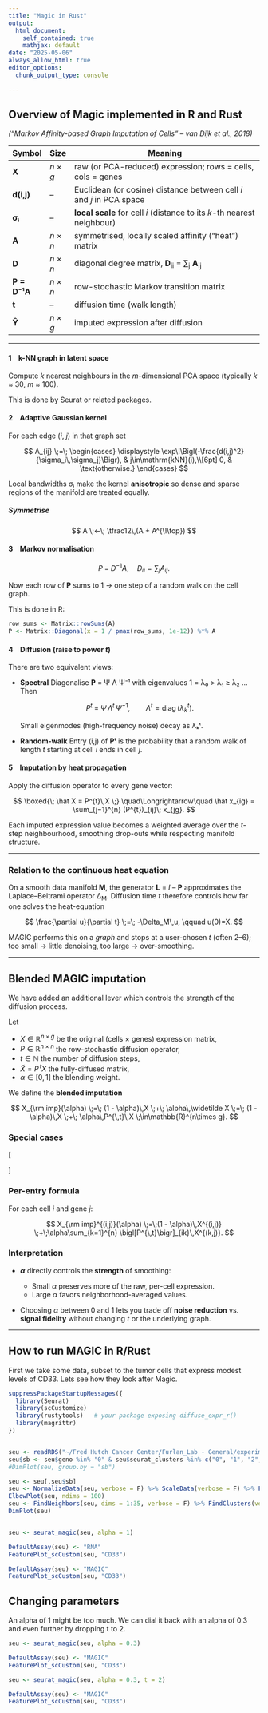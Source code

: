 ```yaml
---
title: "Magic in Rust"
output:
  html_document:
    self_contained: true
    mathjax: default
date: "2025-05-06"
always_allow_html: true
editor_options:
  chunk_output_type: console

---
```

<!-- load MathJax from CDN -->
<script src="https://cdn.jsdelivr.net/npm/mathjax@3/es5/tex-chtml.js"></script>


## Overview of Magic implemented in R and Rust

*(“Markov Affinity-based Graph Imputation of Cells” – van Dijk et al., 2018)*

| Symbol       | Size    | Meaning                                                                       |
| ------------ | ------- | ----------------------------------------------------------------------------- |
| **X**        | *n × g* | raw (or PCA-reduced) expression; rows = cells, cols = genes                   |
| **d(i,j)**   | –       | Euclidean (or cosine) distance between cell *i* and *j* in PCA space          |
| **σᵢ**       | –       | **local scale** for cell *i* (distance to its *k*-th nearest neighbour)       |
| **A**        | *n × n* | symmetrised, locally scaled affinity (“heat”) matrix                          |
| **D**        | *n × n* | diagonal degree matrix, **D**<sub>ii</sub> = ∑<sub>j</sub> **A**<sub>ij</sub> |
| **P = D⁻¹A** | *n × n* | row-stochastic Markov transition matrix                                       |
| **t**        | –       | diffusion time (walk length)                                                  |
| **Ŷ**        | *n × g* | imputed expression after diffusion                                            |

---

#### 1 k-NN graph in latent space

Compute *k* nearest neighbours in the *m*-dimensional PCA space
(typically *k* ≈ 30, *m* ≈ 100).

This is done by Seurat or related packages.

#### 2 Adaptive Gaussian kernel

For each edge (*i*, *j*) in that graph set

$$
A_{ij} \;=\; 
\begin{cases}
  \displaystyle
  \exp\!\Bigl(-\frac{d(i,j)^2}{\sigma_i\,\sigma_j}\Bigr),
    & j\in\mathrm{kNN}(i),\\[6pt]
  0, & \text{otherwise.}
\end{cases}
$$



Local bandwidths σᵢ make the kernel **anisotropic** so dense and sparse
regions of the manifold are treated equally.

##### Symmetrise

$$
A \;←\; \tfrac12\,(A + A^{\!\top})
$$

#### 3 Markov normalisation

$$
P \;=\; D^{-1}A,
\quad
D_{ii} = \sum_{j} A_{ij}.
$$

Now each row of **P** sums to 1 → one step of a random walk on the cell graph.

This is done in R:

```r
row_sums <- Matrix::rowSums(A)
P <- Matrix::Diagonal(x = 1 / pmax(row_sums, 1e-12)) %*% A
```

#### 4 Diffusion (raise to power *t*)

There are two equivalent views:

* **Spectral**
  Diagonalise **P** = Ψ Λ Ψ⁻¹ with eigenvalues 1 = λ₀ > λ₁ ≥ λ₂ …
  Then

  $$
  P^{t} \;=\; \Psi\,\Lambda^{t}\,\Psi^{-1},
  \qquad
  \Lambda^{t} = \operatorname{diag}(\lambda_k^{t}).
  $$

  Small eigenmodes (high-frequency noise) decay as λₖᵗ.

* **Random-walk**
  Entry (i,j) of **Pᵗ** is the probability that a random walk of
  length *t* starting at cell *i* ends in cell *j*.

#### 5 Imputation by heat propagation

Apply the diffusion operator to every gene vector:

$$
\boxed{\;
\hat X = P^{t}\,X
\;}
\quad\Longrightarrow\quad
\hat x_{ig} = \sum_{j=1}^{n} (P^{t})_{ij}\; x_{jg}.
$$

Each imputed expression value becomes a weighted average over the
*t*-step neighbourhood, smoothing drop-outs while respecting manifold
structure.

---

### Relation to the continuous heat equation

On a smooth data manifold **M**, the generator **L** = *I* – **P**
approximates the Laplace–Beltrami operator Δ<sub>M</sub>.
Diffusion time *t* therefore controls how far one solves the
heat-equation

$$
\frac{\partial u}{\partial t} \;=\; -\Delta_M\,u, \qquad u(0)=X.
$$

MAGIC performs this on a *graph* and stops at a user-chosen *t*
(often 2–6); too small → little denoising, too large → over-smoothing.


---

## Blended MAGIC imputation

We have added an additional lever which controls the strength of the diffusion process.

Let

* $X\in\mathbb{R}^{n\times g}$ be the original (cells × genes) expression matrix,
* $P\in\mathbb{R}^{n\times n}$ the row-stochastic diffusion operator,
* $t\in\mathbb{N}$ the number of diffusion steps,
* $\widetilde X = P^{\,t} X$ the fully-diffused matrix,
* $\alpha\in[0,1]$ the blending weight.

We define the **blended imputation**

$$
X_{\rm imp}(\alpha)
\;=\;
(1 - \alpha)\,X
\;+\;
\alpha\,\widetilde X
\;=\;
(1 - \alpha)\,X
\;+\;
\alpha\,P^{\,t}\,X
\;\in\mathbb{R}^{n\times g}.
$$

### Special cases

\[
\begin{aligned}
\alpha = 0:\quad &X_{\rm imp}(0) = X,\\
\alpha = 1:\quad &X_{\rm imp}(1) = P^{t}X,\\
0 < \alpha < 1:\quad &\text{Partial smoothing (convex blend of $X$ and $P^{t}X$).}
\end{aligned}
\]


### Per-entry formula

For each cell $i$ and gene $j$:

$$
X_{\rm imp}^{(i,j)}(\alpha)
\;=\;(1 - \alpha)\,X^{(i,j)}
\;+\;\alpha\sum_{k=1}^{n} \bigl[P^{\,t}\bigr]_{ik}\,X^{(k,j)}.
$$

### Interpretation

* **$\alpha$** directly controls the **strength** of smoothing:

  * Small $\alpha$ preserves more of the raw, per-cell expression.
  * Large $\alpha$ favors neighborhood-averaged values.
* Choosing $\alpha$ between 0 and 1 lets you trade off **noise reduction** vs.
  **signal fidelity** without changing $t$ or the underlying graph.

---



## How to run MAGIC in R/Rust

First we take some data, subset to the tumor cells that express modest levels of CD33.  Lets see how they look after Magic.
```r
suppressPackageStartupMessages({
  library(Seurat)
  library(scCustomize)
  library(rustytools)   # your package exposing diffuse_expr_r()
  library(magrittr)
})


seu <- readRDS("~/Fred Hutch Cancer Center/Furlan_Lab - General/experiments/patient_marrows/annon/AML101/aml101.cds")
seu$sb <- seu$geno %in% "0" & seu$seurat_clusters %in% c("0", "1", "2", "3", "4", "11")
#DimPlot(seu, group.by = "sb")

seu <- seu[,seu$sb]
seu <- NormalizeData(seu, verbose = F) %>% ScaleData(verbose = F) %>% FindVariableFeatures(verbose = F) %>% RunPCA(npcs = 100, verbose = F)
ElbowPlot(seu, ndims = 100)
seu <- FindNeighbors(seu, dims = 1:35, verbose = F) %>% FindClusters(verbose = F) %>% RunUMAP(dims = 1:35, n.epochs = 500, verbose = F)
DimPlot(seu)


seu <- seurat_magic(seu, alpha = 1)

DefaultAssay(seu) <- "RNA"
FeaturePlot_scCustom(seu, "CD33")

DefaultAssay(seu) <- "MAGIC"
FeaturePlot_scCustom(seu, "CD33")

```

## Changing parameters

An alpha of 1 might be too much.  We can dial it back with an alpha of 0.3 and even further by dropping t to 2.
```r

seu <- seurat_magic(seu, alpha = 0.3)

DefaultAssay(seu) <- "MAGIC"
FeaturePlot_scCustom(seu, "CD33")

seu <- seurat_magic(seu, alpha = 0.3, t = 2)

DefaultAssay(seu) <- "MAGIC"
FeaturePlot_scCustom(seu, "CD33")


```


